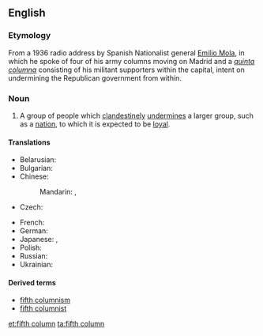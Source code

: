 ==English==
{{wikipedia}}

===Etymology===

From a 1936 radio address by Spanish Nationalist general [[w:Emilio Mola|Emilio Mola]], in which he spoke of four of his army columns moving on Madrid and a ''[[quinta columna]]'' consisting of his militant supporters within the capital, intent on undermining the Republican government from within.

===Noun===
{{en-noun|sg=[[fifth]] [[column]]}}

# {{dated}} A group of people which [[clandestine]]ly [[undermine]]s a larger group, such as a [[nation]], to which it is expected to be [[loyal]].

====Translations====
{{trans-top|a group of people which clandestinely undermines a larger group, such as a nation, to which it is expected to be loyal}}
* Belarusian: {{t|be|пятая калона|f|tr=pjátaja kalóna|sc=Cyrl}}
* Bulgarian: {{t|bg|пета колона|f|tr=péta kolóna|sc=Cyrl}}
* Chinese:
*: Mandarin: {{t|zh|第五縱隊|sc=Hani}}, {{t|zh|第五纵队|tr=dì wǔ zòngduì|sc=Hani}}
* Czech: {{t|cs|pátá kolona|f}}
{{trans-mid}}
* French: {{t|fr|cinquième colonne|f}}
* German: {{t|de|Fünfte Kolonne|f}}
* Japanese: {{t|ja|第五列|tr=だいごれつ, daigoretsu|sc=Jpan}}, {{t|ja|第5列|tr=だいごれつ, daigoretsu|alt=第５列|sc=Jpan}}
* Polish: {{t|pl|piąta kolumna|f}}
* Russian: {{t|ru|пятая колонна|f|tr=pjátaja kolónna|sc=Cyrl}}
* Ukrainian: {{t|uk|п'ята колона|f|tr=p'játa kolóna|sc=Cyrl}}
{{trans-bottom}}

====Derived terms====
* [[fifth columnism]]
* [[fifth columnist]]

[[et:fifth column]]
[[ta:fifth column]]